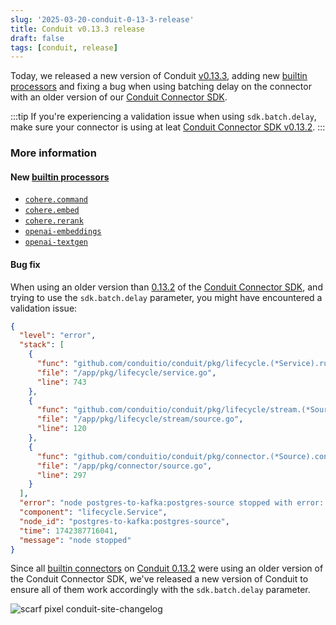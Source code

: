 ```yaml
---
slug: '2025-03-20-conduit-0-13-3-release'
title: Conduit v0.13.3 release
draft: false
tags: [conduit, release]
---
```


Today, we released a new version of Conduit [v0.13.3](https://github.com/ConduitIO/conduit/releases/tag/v0.13.3), adding new [builtin processors](/docs/using/processors/builtin) and fixing a bug when using batching delay on the connector with an older version of our [Conduit Connector SDK](https://github.com/ConduitIO/conduit-connector-sdk).

:::tip
If you're experiencing a validation issue when using `sdk.batch.delay`, make sure your connector is using at leat [Conduit Connector SDK v0.13.2](https://github.com/ConduitIO/conduit-connector-sdk/releases/tag/v0.13.2).
:::

<!--truncate-->

### More information

#### New [builtin processors](/docs/using/processors/builtin)

- [`cohere.command`](/docs/using/processors/builtin/cohere.command)
- [`cohere.embed`](/docs/using/processors/builtin/cohere.embed)
- [`cohere.rerank`](/docs/using/processors/builtin/cohere.rerank)
- [`openai-embeddings`](/docs/using/processors/builtin/openai-embeddings)
- [`openai-textgen`](/docs/using/processors/builtin/openai-textgen)

#### Bug fix

When using an older version than [0.13.2](https://github.com/ConduitIO/conduit-connector-sdk/releases/tag/v0.13.2) of the [Conduit Connector SDK](https://github.com/ConduitIO/conduit-connector-sdk), and trying to use the `sdk.batch.delay` parameter, you might have encountered a validation issue: 

```json
{
  "level": "error",
  "stack": [
    {
      "func": "github.com/conduitio/conduit/pkg/lifecycle.(*Service).runPipeline.func2",
      "file": "/app/pkg/lifecycle/service.go",
      "line": 743
    },
    {
      "func": "github.com/conduitio/conduit/pkg/lifecycle/stream.(*SourceNode).Run",
      "file": "/app/pkg/lifecycle/stream/source.go",
      "line": 120
    },
    {
      "func": "github.com/conduitio/conduit/pkg/connector.(*Source).configure",
      "file": "/app/pkg/connector/source.go",
      "line": 297
    }
  ],
  "error": "node postgres-to-kafka:postgres-source stopped with error: could not open source connector: could not configure source connector plugin: failed to parse configuration: config invalid: error validating \"sdk.batch.delay\": \"1s\" value should be a number: invalid parameter value",
  "component": "lifecycle.Service",
  "node_id": "postgres-to-kafka:postgres-source",
  "time": 1742387716041,
  "message": "node stopped"
}
```

Since all [builtin connectors](/docs/core-concepts#built-in-connector) on [Conduit 0.13.2](https://github.com/ConduitIO/conduit/releases/tag/v0.13.2) were using an older version of the Conduit Connector SDK, we've released a new version of Conduit to ensure all of them work accordingly with the `sdk.batch.delay` parameter.

![scarf pixel conduit-site-changelog](https://static.scarf.sh/a.png?x-pxid=b43cda70-9a98-4938-8857-471cc05e99c5)
